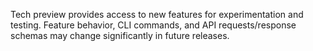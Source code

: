 <Note title="Tech preview">

Tech preview provides access to new features for experimentation and testing.
Feature behavior, CLI commands, and API requests/response schemas may change
significantly in future releases.

</Note>
